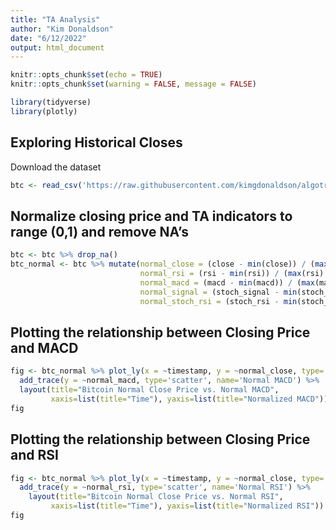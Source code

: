```yaml
---
title: "TA Analysis"
author: "Kim Donaldson"
date: "6/12/2022"
output: html_document
---
```


```r
knitr::opts_chunk$set(echo = TRUE)
knitr::opts_chunk$set(warning = FALSE, message = FALSE) 
```


```r
library(tidyverse)
library(plotly)
```


## Exploring Historical Closes

Download the dataset

```r
btc <- read_csv('https://raw.githubusercontent.com/kimgdonaldson/algotrade/main/btc-06-12-22.csv')
```


## Normalize closing price and TA indicators to range (0,1) and remove NA's

```r
btc <- btc %>% drop_na()
btc_normal <- btc %>% mutate(normal_close = (close - min(close)) / (max(close) - min(close)),
                             normal_rsi = (rsi - min(rsi)) / (max(rsi) - min(rsi)),
                             normal_macd = (macd - min(macd)) / (max(macd) - min(macd)),
                             normal_signal = (stoch_signal - min(stoch_signal)) /  (max(stoch_signal) - min(stoch_signal)),
                             normal_stoch_rsi = (stoch_rsi - min(stoch_rsi)) / max(stoch_rsi) - min(stoch_rsi))
```

## Plotting the relationship between Closing Price and MACD

```r
fig <- btc_normal %>% plot_ly(x = ~timestamp, y = ~normal_close, type='scatter', name='Normal Close') %>%
  add_trace(y = ~normal_macd, type='scatter', name='Normal MACD') %>%
  layout(title="Bitcoin Normal Close Price vs. Normal MACD", 
         xaxis=list(title="Time"), yaxis=list(title="Normalized MACD"))
fig
```


## Plotting the relationship between Closing Price and RSI 

```r
fig <- btc_normal %>% plot_ly(x = ~timestamp, y = ~normal_close, type='scatter', name='Normal Close') %>%
  add_trace(y = ~normal_rsi, type='scatter', name='Normal RSI') %>% 
    layout(title="Bitcoin Normal Close Price vs. Normal RSI", 
         xaxis=list(title="Time"), yaxis=list(title="Normalized RSI"))
fig
```


